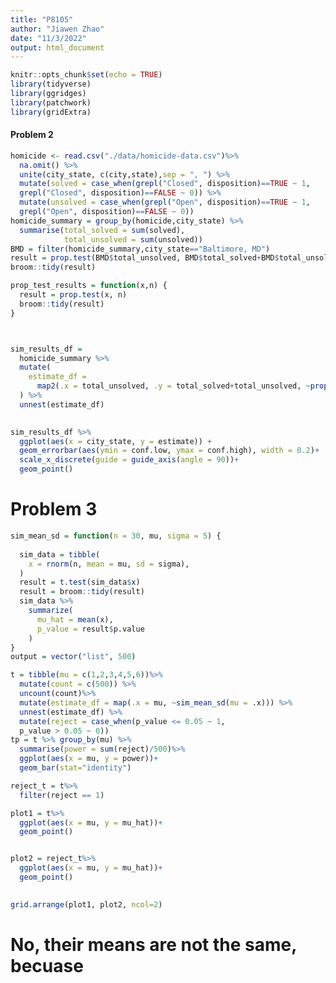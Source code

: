 ```yaml
---
title: "P8105"
author: "Jiawen Zhao"
date: "11/3/2022"
output: html_document
---
```


```r
knitr::opts_chunk$set(echo = TRUE)
library(tidyverse)
library(ggridges)
library(patchwork)
library(gridExtra)
```

#### Problem 2
```r
homicide <- read.csv("./data/homicide-data.csv")%>% 
  na.omit() %>% 
  unite(city_state, c(city,state),sep = ", ") %>% 
  mutate(solved = case_when(grepl("Closed", disposition)==TRUE ~ 1,
  grepl("Closed", disposition)==FALSE ~ 0)) %>% 
  mutate(unsolved = case_when(grepl("Open", disposition)==TRUE ~ 1,
  grepl("Open", disposition)==FALSE ~ 0)) 
homicide_summary = group_by(homicide,city_state) %>% 
  summarise(total_solved = sum(solved),
            total_unsolved = sum(unsolved))
BMD = filter(homicide_summary,city_state=="Baltimore, MD")
result = prop.test(BMD$total_unsolved, BMD$total_solved+BMD$total_unsolved)
broom::tidy(result)

prop_test_results = function(x,n) {
  result = prop.test(x, n)
  broom::tidy(result)
}



sim_results_df = 
  homicide_summary %>% 
  mutate(
    estimate_df = 
      map2(.x = total_unsolved, .y = total_solved+total_unsolved, ~prop_test_results(x = .x, n = .y))
  ) %>% 
  unnest(estimate_df)
  

sim_results_df %>% 
  ggplot(aes(x = city_state, y = estimate)) + 
  geom_errorbar(aes(ymin = conf.low, ymax = conf.high), width = 0.2)+
  scale_x_discrete(guide = guide_axis(angle = 90))+
  geom_point()
```


# Problem 3

```r
sim_mean_sd = function(n = 30, mu, sigma = 5) {
  
  sim_data = tibble(
    x = rnorm(n, mean = mu, sd = sigma),
  )
  result = t.test(sim_data$x)
  result = broom::tidy(result)
  sim_data %>% 
    summarize(
      mu_hat = mean(x),
      p_value = result$p.value
    )
}
output = vector("list", 500)

t = tibble(mu = c(1,2,3,4,5,6))%>%
  mutate(count = c(500)) %>%
  uncount(count)%>% 
  mutate(estimate_df = map(.x = mu, ~sim_mean_sd(mu = .x))) %>% 
  unnest(estimate_df) %>% 
  mutate(reject = case_when(p_value <= 0.05 ~ 1,
  p_value > 0.05 ~ 0)) 
tp = t %>% group_by(mu) %>% 
  summarise(power = sum(reject)/500)%>% 
  ggplot(aes(x = mu, y = power))+ 
  geom_bar(stat="identity")

reject_t = t%>%
  filter(reject == 1) 

plot1 = t%>% 
  ggplot(aes(x = mu, y = mu_hat))+
  geom_point()


plot2 = reject_t%>% 
  ggplot(aes(x = mu, y = mu_hat))+
  geom_point()
  

grid.arrange(plot1, plot2, ncol=2)


```

# No, their means are not the same, becuase 



